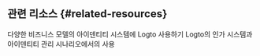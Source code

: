 ## 관련 리소스 \{#related-resources}

<Url href="https://blog.logto.io/use-logto-for-various-identity-systems">
  다양한 비즈니스 모델의 아이덴티티 시스템에 Logto 사용하기
</Url>
<Url href="https://blog.logto.io/logto-authorization-system-and-its-use">
  Logto의 인가 시스템과 아이덴티티 관리 시나리오에서의 사용
</Url>
